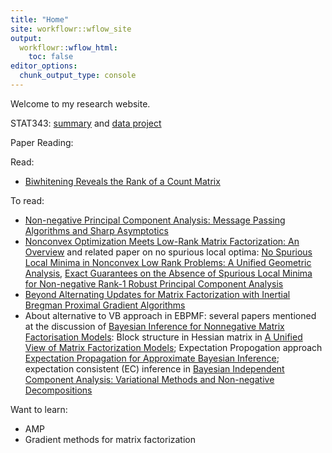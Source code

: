 ```yaml
---
title: "Home"
site: workflowr::wflow_site
output:
  workflowr::wflow_html:
    toc: false
editor_options:
  chunk_output_type: console
---
```


Welcome to my research website.

STAT343: [summary](https://zihao12.github.io/statsNotes/stat343_summary) and [data project](https://zihao12.github.io/statsNotes/stat343_data_analysis)


Paper Reading:

Read: 

* [Biwhitening Reveals the Rank of a Count Matrix](https://arxiv.org/pdf/2103.13840.pdf)



To read:

* [Non-negative Principal Component Analysis: Message Passing Algorithms and Sharp Asymptotics](https://arxiv.org/pdf/1406.4775.pdf)
* [Nonconvex Optimization Meets Low-Rank Matrix Factorization: An Overview](https://www.princeton.edu/~yc5/publications/NcxOverview_Arxiv.pdf) and related paper on no spurious local optima: [No Spurious Local Minima in Nonconvex Low Rank Problems: A Unified Geometric Analysis](http://proceedings.mlr.press/v70/ge17a/ge17a-supp.pdf), [Exact Guarantees on the Absence of Spurious Local Minima for Non-negative Rank-1 Robust Principal Component Analysis](https://www.jmlr.org/papers/volume21/18-884/18-884.pdf)
* [Beyond Alternating Updates for Matrix Factorization with Inertial Bregman Proximal Gradient Algorithms](https://proceedings.neurips.cc/paper/2019/file/bc7f621451b4f5df308a8e098112185d-Paper.pdf)
* About alternative to VB approach in EBPMF: several papers mentioned at the discussion of [Bayesian Inference for Nonnegative Matrix Factorisation Models](https://downloads.hindawi.com/journals/cin/2009/785152.pdf): Block structure in Hessian matrix in [A Unified View of Matrix Factorization Models](http://www.cs.cmu.edu/~ggordon/singh-gordon-unified-factorization-ecml.pdf); Expectation Propogation approach [Expectation Propagation for Approximate Bayesian Inference](https://tminka.github.io/papers/ep/minka-ep-uai.pdf); expectation consistent (EC) inference in [Bayesian Independent Component Analysis: Variational Methods and Non-negative Decompositions](https://backend.orbit.dtu.dk/ws/portalfiles/portal/6406540/specialissueICA.pdf)


Want to learn:

* AMP
* Gradient methods for matrix factorization

